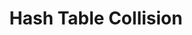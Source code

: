 ---
id: "ds_tf_easy_015"
questionType: "TRUE_FALSE"
title: "Hash Table Collision"
statement: "Collisions can occur in hash tables."
difficulty: "EASY"
category: "Data Structures"
correctAnswer: true
explanation: "Different keys may hash to the same index, causing collisions."
---